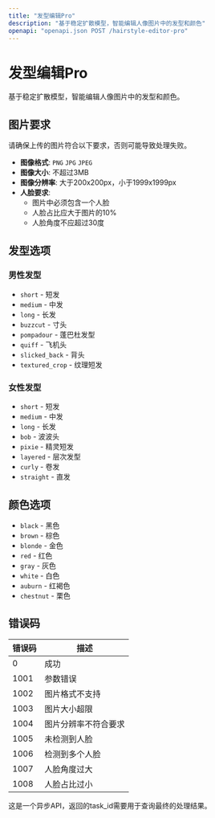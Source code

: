 ```yaml
---
title: "发型编辑Pro"
description: "基于稳定扩散模型，智能编辑人像图片中的发型和颜色"
openapi: "openapi.json POST /hairstyle-editor-pro"
---
```


# 发型编辑Pro

基于稳定扩散模型，智能编辑人像图片中的发型和颜色。

## 图片要求

<Warning>
请确保上传的图片符合以下要求，否则可能导致处理失败。
</Warning>

- **图像格式**: `PNG` `JPG` `JPEG`
- **图像大小**: 不超过3MB
- **图像分辨率**: 大于200x200px，小于1999x1999px
- **人脸要求**: 
  - 图片中必须包含一个人脸
  - 人脸占比应大于图片的10%
  - 人脸角度不应超过30度

## 发型选项

### 男性发型
- `short` - 短发
- `medium` - 中发
- `long` - 长发
- `buzzcut` - 寸头
- `pompadour` - 蓬巴杜发型
- `quiff` - 飞机头
- `slicked_back` - 背头
- `textured_crop` - 纹理短发

### 女性发型
- `short` - 短发
- `medium` - 中发
- `long` - 长发
- `bob` - 波波头
- `pixie` - 精灵短发
- `layered` - 层次发型
- `curly` - 卷发
- `straight` - 直发

## 颜色选项

- `black` - 黑色
- `brown` - 棕色
- `blonde` - 金色
- `red` - 红色
- `gray` - 灰色
- `white` - 白色
- `auburn` - 红褐色
- `chestnut` - 栗色

## 错误码

| 错误码 | 描述 |
|--------|------|
| 0 | 成功 |
| 1001 | 参数错误 |
| 1002 | 图片格式不支持 |
| 1003 | 图片大小超限 |
| 1004 | 图片分辨率不符合要求 |
| 1005 | 未检测到人脸 |
| 1006 | 检测到多个人脸 |
| 1007 | 人脸角度过大 |
| 1008 | 人脸占比过小 |

<Note>
这是一个异步API，返回的task_id需要用于查询最终的处理结果。
</Note>
